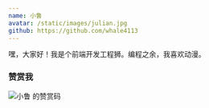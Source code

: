 ```yaml
---
name: 小鲁
avatar: /static/images/julian.jpg
github: https://github.com/whale4113
---
```


嘿，大家好！我是个前端开发工程狮。编程之余，我喜欢动漫。

### 赞赏我

<Image
  src="/static/images/wechat-honor-code.jpeg"
  alt="小鲁 的赞赏码"
  width={1037}
  height={1037}
  className="w-52 rounded-xl"
/>
